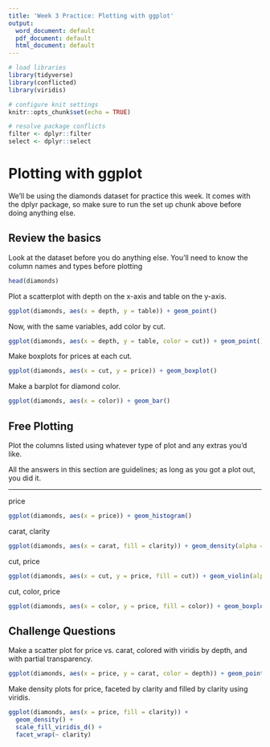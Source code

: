 ```yaml
---
title: 'Week 3 Practice: Plotting with ggplot'
output:
  word_document: default
  pdf_document: default
  html_document: default
---
```


```r
# load libraries
library(tidyverse)
library(conflicted)
library(viridis)

# configure knit settings
knitr::opts_chunk$set(echo = TRUE)

# resolve package conflicts
filter <- dplyr::filter
select <- dplyr::select
```

# Plotting with ggplot

We'll be using the diamonds dataset for practice this week. It comes with the dplyr package, so make sure to run the set up chunk above before doing anything else.

## Review the basics

Look at the dataset before you do anything else. You'll need to know the column names and types before plotting

```r
head(diamonds)
```

Plot a scatterplot with depth on the x-axis and table on the y-axis.

```r
ggplot(diamonds, aes(x = depth, y = table)) + geom_point()
```

Now, with the same variables, add color by cut.

```r
ggplot(diamonds, aes(x = depth, y = table, color = cut)) + geom_point()
```

Make boxplots for prices at each cut.

```r
ggplot(diamonds, aes(x = cut, y = price)) + geom_boxplot()
```

Make a barplot for diamond color.

```r
ggplot(diamonds, aes(x = color)) + geom_bar()
```

## Free Plotting

Plot the columns listed using whatever type of plot and any extras you'd like. 

All the answers in this section are guidelines; as long as you got a plot out, you did it.

---

price

```r
ggplot(diamonds, aes(x = price)) + geom_histogram()
```

carat, clarity

```r
ggplot(diamonds, aes(x = carat, fill = clarity)) + geom_density(alpha = 0.5)
```

cut, price

```r
ggplot(diamonds, aes(x = cut, y = price, fill = cut)) + geom_violin(alpha = 0.8)
```

cut, color, price

```r
ggplot(diamonds, aes(x = color, y = price, fill = color)) + geom_boxplot(alpha = 0.8) + facet_grid(~ cut)
```

## Challenge Questions

Make a scatter plot for price vs. carat, colored with viridis by depth, and with partial transparency.

```r
ggplot(diamonds, aes(x = price, y = carat, color = depth)) + geom_point(alpha = 0.5) + scale_color_viridis()
```

Make density plots for price, faceted by clarity and filled by clarity using viridis.

```r
ggplot(diamonds, aes(x = price, fill = clarity)) + 
  geom_density() + 
  scale_fill_viridis_d() + 
  facet_wrap(~ clarity) 
```
